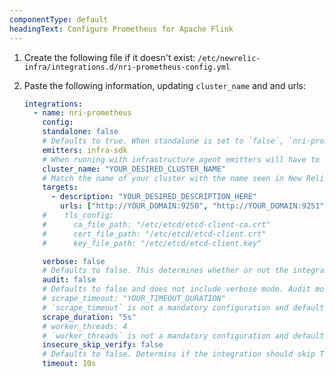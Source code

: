 ```yaml
---
componentType: default
headingText: Configure Prometheus for Apache Flink
---
```


1. Create the following file if it doesn't exist: `/etc/newrelic-infra/integrations.d/nri-prometheus-config.yml`
2. Paste the following information, updating `cluster_name` and and urls:

   ```yml
   integrations:
     - name: nri-prometheus
       config:
       standalone: false
       # Defaults to true. When standalone is set to `false`, `nri-prometheus` requires an infrastructure agent to send data.
       emitters: infra-sdk
       # When running with infrastructure agent emitters will have to include infra-sdk
       cluster_name: "YOUR_DESIRED_CLUSTER_NAME"
       # Match the name of your cluster with the name seen in New Relic. 
       targets:
         - description: "YOUR_DESIRED_DESCRIPTION_HERE"
           urls: ["http://YOUR_DOMAIN:9250", "http://YOUR_DOMAIN:9251"]
       #    tls_config:
       #      ca_file_path: "/etc/etcd/etcd-client-ca.crt"
       #      cert_file_path: "/etc/etcd/etcd-client.crt"
       #      key_file_path: "/etc/etcd/etcd-client.key"

       verbose: false
       # Defaults to false. This determines whether or not the integration should run in verbose mode.
       audit: false
       # Defaults to false and does not include verbose mode. Audit mode logs the uncompressed data sent to New Relic and can lead to a high log volume.
       # scrape_timeout: "YOUR_TIMEOUT_DURATION"
       # `scrape_timeout` is not a mandatory configuration and defaults to 30s. The HTTP client timeout when fetching data from endpoints.
       scrape_duration: "5s"
       # worker_threads: 4
       # `worker_threads` is not a mandatory configuration and defaults to `4` for clusters with more than 400 endpoints. Slowly increase the worker thread until scrape time falls between the desired `scrape_duration`. Note: Increasing this value too much results in huge memory consumption if too many metrics are scraped at once.
       insecure_skip_verify: false
       # Defaults to false. Determins if the integration should skip TLS verification or not.
       timeout: 10s
   ```
